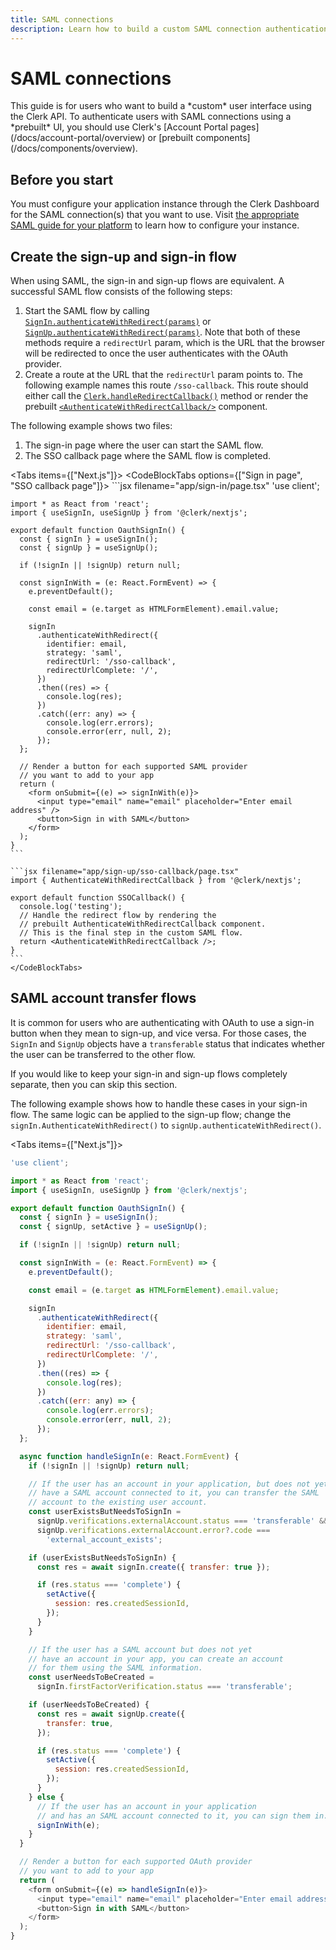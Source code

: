 ```yaml
---
title: SAML connections
description: Learn how to build a custom SAML connection authentication flow using Clerk's API.
---
```


# SAML connections

<Callout type="danger">
  This guide is for users who want to build a *custom* user interface using the Clerk API. To authenticate users with SAML connections using a *prebuilt* UI, you should use Clerk's [Account Portal pages](/docs/account-portal/overview) or [prebuilt components](/docs/components/overview).
</Callout>

## Before you start

You must configure your application instance through the Clerk Dashboard for the SAML connection(s) that you want to use. Visit [the appropriate SAML guide for your platform](/docs/authentication/saml/overview) to learn how to configure your instance.

## Create the sign-up and sign-in flow

When using SAML, the sign-in and sign-up flows are equivalent. A successful SAML flow consists of the following steps:

1. Start the SAML flow by calling [`SignIn.authenticateWithRedirect(params)`](/docs/references/javascript/sign-in/authenticate-with#authenticate-with-redirect) or [`SignUp.authenticateWithRedirect(params)`](/docs/references/javascript/sign-up/authenticate-with#authenticate-with-redirect). Note that both of these methods require a `redirectUrl` param, which is the URL that the browser will be redirected to once the user authenticates with the OAuth provider.
2. Create a route at the URL that the `redirectUrl` param points to. The following example names this route `/sso-callback`. This route should either call the [`Clerk.handleRedirectCallback()`](/docs/references/javascript/clerk/handle-navigation#handle-redirect-callback) method or render the prebuilt [`<AuthenticateWithRedirectCallback/>`](/docs/components/control/authenticate-with-callback) component.

The following example shows two files:

1. The sign-in page where the user can start the SAML flow.
2. The SSO callback page where the SAML flow is completed.

<Tabs items={["Next.js"]}>
  <Tab>
    <CodeBlockTabs options={["Sign in page", "SSO callback page"]}>
    ```jsx filename="app/sign-in/page.tsx"
    'use client';

    import * as React from 'react';
    import { useSignIn, useSignUp } from '@clerk/nextjs';

    export default function OauthSignIn() {
      const { signIn } = useSignIn();
      const { signUp } = useSignUp();

      if (!signIn || !signUp) return null;

      const signInWith = (e: React.FormEvent) => {
        e.preventDefault();

        const email = (e.target as HTMLFormElement).email.value;

        signIn
          .authenticateWithRedirect({
            identifier: email,
            strategy: 'saml',
            redirectUrl: '/sso-callback',
            redirectUrlComplete: '/',
          })
          .then((res) => {
            console.log(res);
          })
          .catch((err: any) => {
            console.log(err.errors);
            console.error(err, null, 2);
          });
      };

      // Render a button for each supported SAML provider
      // you want to add to your app
      return (
        <form onSubmit={(e) => signInWith(e)}>
          <input type="email" name="email" placeholder="Enter email address" />
          <button>Sign in with SAML</button>
        </form>
      );
    }
    ```

    ```jsx filename="app/sign-up/sso-callback/page.tsx"
    import { AuthenticateWithRedirectCallback } from '@clerk/nextjs';

    export default function SSOCallback() {
      console.log('testing');
      // Handle the redirect flow by rendering the
      // prebuilt AuthenticateWithRedirectCallback component.
      // This is the final step in the custom SAML flow.
      return <AuthenticateWithRedirectCallback />;
    }
    ```
    </CodeBlockTabs>
  </Tab>
</Tabs>

## SAML account transfer flows

It is common for users who are authenticating with OAuth to use a sign-in button when they mean to sign-up, and vice versa. For those cases, the `SignIn` and `SignUp` objects have a `transferable` status that indicates whether the user can be transferred to the other flow.

If you would like to keep your sign-in and sign-up flows completely separate, then you can skip this section.

The following example shows how to handle these cases in your sign-in flow. The same logic can be applied to the sign-up flow; change the `signIn.AuthenticateWithRedirect()` to `signUp.authenticateWithRedirect()`.

<Tabs items={["Next.js"]}>
  <Tab>
  ```js filename="app/sign-in/[[...sign-in]]/page.tsx"
  'use client';

  import * as React from 'react';
  import { useSignIn, useSignUp } from '@clerk/nextjs';

  export default function OauthSignIn() {
    const { signIn } = useSignIn();
    const { signUp, setActive } = useSignUp();

    if (!signIn || !signUp) return null;

    const signInWith = (e: React.FormEvent) => {
      e.preventDefault();

      const email = (e.target as HTMLFormElement).email.value;

      signIn
        .authenticateWithRedirect({
          identifier: email,
          strategy: 'saml',
          redirectUrl: '/sso-callback',
          redirectUrlComplete: '/',
        })
        .then((res) => {
          console.log(res);
        })
        .catch((err: any) => {
          console.log(err.errors);
          console.error(err, null, 2);
        });
    };

    async function handleSignIn(e: React.FormEvent) {
      if (!signIn || !signUp) return null;

      // If the user has an account in your application, but does not yet
      // have a SAML account connected to it, you can transfer the SAML
      // account to the existing user account.
      const userExistsButNeedsToSignIn =
        signUp.verifications.externalAccount.status === 'transferable' &&
        signUp.verifications.externalAccount.error?.code ===
          'external_account_exists';

      if (userExistsButNeedsToSignIn) {
        const res = await signIn.create({ transfer: true });

        if (res.status === 'complete') {
          setActive({
            session: res.createdSessionId,
          });
        }
      }

      // If the user has a SAML account but does not yet
      // have an account in your app, you can create an account
      // for them using the SAML information.
      const userNeedsToBeCreated =
        signIn.firstFactorVerification.status === 'transferable';

      if (userNeedsToBeCreated) {
        const res = await signUp.create({
          transfer: true,
        });

        if (res.status === 'complete') {
          setActive({
            session: res.createdSessionId,
          });
        }
      } else {
        // If the user has an account in your application
        // and has an SAML account connected to it, you can sign them in.
        signInWith(e);
      }
    }

    // Render a button for each supported OAuth provider
    // you want to add to your app
    return (
      <form onSubmit={(e) => handleSignIn(e)}>
        <input type="email" name="email" placeholder="Enter email address" />
        <button>Sign in with SAML</button>
      </form>
    );
  }
  ```
  </Tab>
</Tabs>
